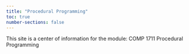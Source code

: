 ```yaml
---
title: "Procedural Programming"
toc: true
number-sections: false
---
```


This site is a center of information for the module: COMP 1711 Procedural Programming
